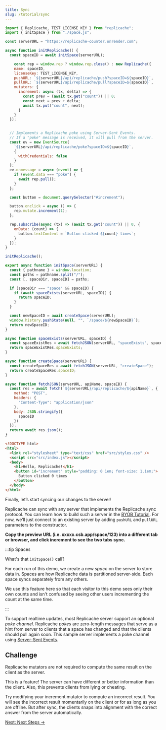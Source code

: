 ```yaml
---
title: Sync
slug: /tutorial/sync
---
```



<CodeEditor >

```js src/index.js
import { Replicache, TEST_LICENSE_KEY } from "replicache";
import { initSpace } from "./space.js";

const serverURL = "https://replicache-counter.onrender.com";

async function initReplicache() {
  const spaceID = await initSpace(serverURL);

    const rep = window.rep ? window.rep.close() : new Replicache({
    name: spaceID,
    licenseKey: TEST_LICENSE_KEY,
    pushURL: `${serverURL}/api/replicache/push?spaceID=${spaceID}`,
    pullURL: `${serverURL}/api/replicache/pull?spaceID=${spaceID}`,
    mutators: {
      increment: async (tx, delta) => {
        const prev = (await tx.get("count")) || 0;
        const next = prev + delta;
        await tx.put("count", next);
      }
    }
  });
    

  // Implements a Replicache poke using Server-Sent Events.
  // If a "poke" message is received, it will pull from the server.
  const ev = new EventSource(
    `${serverURL}/api/replicache/poke?spaceID=${spaceID}`,
    {
      withCredentials: false
    }
  );
  ev.onmessage = async (event) => {
    if (event.data === "poke") {
      await rep.pull();
    }
  };

  const button = document.querySelector("#increment");

  button.onclick = async () => {
    rep.mutate.increment(1);
  };

  rep.subscribe(async (tx) => (await tx.get("count")) || 0, {
    onData: (count) => {
      button.textContent = `Button clicked ${count} times`;
    }
  });
}

initReplicache();
```

```js src/space.js
export async function initSpace(serverURL) {
  const { pathname } = window.location;
  const paths = pathname.split("/");
  const [, spaceDir, spaceID] = paths;

  if (spaceDir === "space" && spaceID) {
    if (await spaceExists(serverURL, spaceID)) {
      return spaceID;
    }
  }

  const newSpaceID = await createSpace(serverURL);
  window.history.pushState(null, "", `/space/${newSpaceID}`);
  return newSpaceID;
}

async function spaceExists(serverURL, spaceID) {
  const spaceExistRes = await fetchJSON(serverURL, "spaceExists", spaceID);
  return spaceExistRes.spaceExists;
}

async function createSpace(serverURL) {
  const createSpaceRes = await fetchJSON(serverURL, "createSpace");
  return createSpaceRes.spaceID;
}

async function fetchJSON(serverURL, apiName, spaceID) {
  const res = await fetch(`${serverURL}/api/replicache/${apiName}`, {
    method: "POST",
    headers: {
      "Content-Type": "application/json"
    },
    body: JSON.stringify({
      spaceID
    })
  });
  return await res.json();
}

```

```html index.html
<!DOCTYPE html>
<html>
  <link rel="stylesheet" type="text/css" href="src/styles.css" />
  <script src="src/index.js"></script>
  <body>
    <h1>Hello, Replicache!</h1>
    <button id="increment" style="padding: 0 1em; font-size: 1.1em;">
      Button clicked 0 times
    </button>
  </body>
</html>
```

</CodeEditor>

Finally, let’s start syncing our changes to the server!

Replicache can sync with any server that implements the Replicache sync protocol. You can learn how to build such a server in the [BYOB Tutorial](/byob/intro). For now, we’ll just connect to an existing server by adding `pushURL` and `pullURL` parameters to the constructor.

**Copy the preview URL (i.e. xxxxx.csb.app/space/123) into a different tab or browser, and click increment to see the two tabs sync.**

:::tip Spaces

What's that `initSpace()` call?

For each run of this demo, we create a new _space_ on the server to store data in. Spaces are how Replicache data is partitioned server-side. Each space syncs separately from any others.

We use this feature here so that each visitor to this demo sees only their own counts and isn't confused by seeing other users incrementing the count at the same time.

:::

To support realtime updates, most Replicache server support an optional _poke channel_. Replicache _pokes_ are zero-length messages that serve as a hint from server to clients that a space has changed and that the clients should pull again soon. This sample server implements a poke channel using [Server-Sent Events](https://developer.mozilla.org/en-US/docs/Web/API/Server-sent_events/Using_server-sent_events).

<h2>Challenge</h2>

Replicache mutators are not required to compute the same result on the client as the server.

This is a feature! The server can have different or better information than the client. Also, this prevents clients from lying or cheating.

Try modifying your increment mutator to compute an incorrect result. You will see the incorrect result momentarily on the client or for as long as you are offline. But after sync, the clients snaps into alignment with the correct answer from the server automatically.

<div style={{fontSize:"1.2em", fontWeight:"bold", marginTop:"3em"}}><a href="/tutorial/next-steps">Next: Next Steps &rarr;</a></div>
